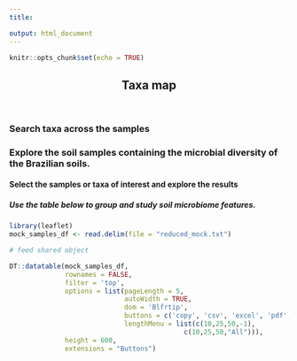 ```yaml
---
title:

output: html_document
---
```


```r
knitr::opts_chunk$set(echo = TRUE)
```

```{=html}
<!DOCTYPE html>
<html lang="en">
<head>
    <meta charset="UTF-8">
    <meta http-equiv="X-UA-Compatible" content="IE=edge">
    <meta name="viewport" content="width=device-width, initial-scale=1.0">
    <title>Taxa Map</title>
</head>
<body>
    <header>
        <h2>Taxa map</h2>
    </header>
    <h3>Search taxa across the samples</h3>
</body>
</html>
```
### Explore the soil samples containing the microbial diversity of the Brazilian soils.

#### Select the samples or taxa of interest and explore the results

##### Use the table below to group and study soil microbiome features.

```r
library(leaflet)
mock_samples_df <- read.delim(file = "reduced_mock.txt")

# feed shared object

DT::datatable(mock_samples_df,
              rownames = FALSE,
              filter = 'top',
              options = list(pageLength = 5, 
                             autoWidth = TRUE, 
                             dom = 'Blfrtip',
                             buttons = c('copy', 'csv', 'excel', 'pdf', 'print'),
                             lengthMenu = list(c(10,25,50,-1),
                                            c(10,25,50,"All"))),
              height = 600,
              extensions = "Buttons")
```
